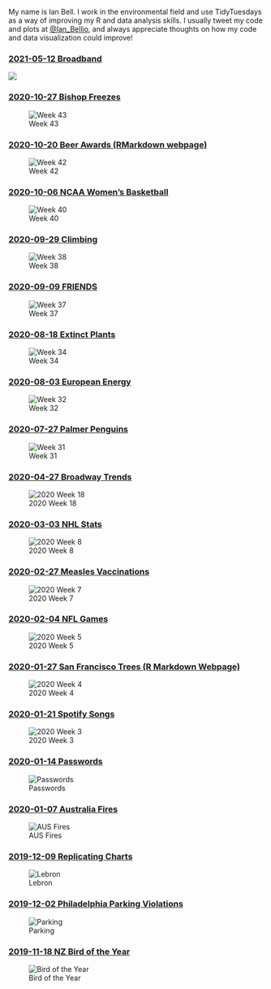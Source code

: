 
My name is Ian Bell. I work in the environmental field and use TidyTuesdays as a way of improving my R and data analysis skills. I usually tweet my code and plots at [@Ian_Bellio](https://twitter.com/Ian_Bellio), and always appreciate thoughts on how my code and data visualization could improve!

### [2021-05-12 Broadband](https://github.com/iandouglasbell/Tidy-Tuesdays/tree/master/2021-05-12)
![](https://github.com/iandouglasbell/Tidy-Tuesdays/blob/master/2021-05-12/Broadband.png)

### [2020-10-27 Bishop Freezes](https://github.com/iandouglasbell/Tidy-Tuesdays/blob/master/2020-10-27)
![Week 43](https://github.com/iandouglasbell/Tidy-Tuesdays/blob/master/2020-10-27/BishopFreeze.png)

### [2020-10-20 Beer Awards (RMarkdown webpage)](https://iandouglasbell.github.io/Beer.html)
![Week 42](https://github.com/iandouglasbell/Tidy-Tuesdays/blob/master/2020-10-20/beergif.gif)

### [2020-10-06 NCAA Women's Basketball](https://github.com/iandouglasbell/Tidy-Tuesdays/tree/master/2020-10-06)
![Week 40](https://github.com/iandouglasbell/Tidy-Tuesdays/blob/master/2020-10-06/NCAA_bball.png)

### [2020-09-29 Climbing](https://github.com/iandouglasbell/Tidy-Tuesdays/tree/master/2020-09-29)
![Week 38](https://github.com/iandouglasbell/Tidy-Tuesdays/blob/master/2020-09-29/climbing.png)

### [2020-09-09 FRIENDS](https://github.com/iandouglasbell/Tidy-Tuesdays/tree/master/2020-09-08)
![Week 37](https://github.com/iandouglasbell/Tidy-Tuesdays/blob/master/2020-09-08/FriendsPlot.png)

### [2020-08-18 Extinct Plants](https://github.com/iandouglasbell/Tidy-Tuesdays/tree/master/2020-08-18)
![Week 34](https://github.com/iandouglasbell/Tidy-Tuesdays/blob/master/2020-08-18/plant_extinctions.png)

### [2020-08-03 European Energy](https://github.com/iandouglasbell/Tidy-Tuesdays/tree/master/2020-08-03)
![Week 32](https://github.com/iandouglasbell/Tidy-Tuesdays/blob/master/2020-08-03/EnergyTable.png)

### [2020-07-27 Palmer Penguins](https://github.com/iandouglasbell/Tidy-Tuesdays/tree/master/2020-07-27)
![Week 31](https://github.com/iandouglasbell/Tidy-Tuesdays/blob/master/2020-07-27/penguins.png)

### [2020-04-27 Broadway Trends](https://github.com/iandouglasbell/Tidy-Tuesdays/tree/master/2020-04-27)
![2020 Week 18](https://github.com/iandouglasbell/Tidy-Tuesdays/blob/master/2020-04-27/Broadway.png)

### [2020-03-03 NHL Stats](https://github.com/iandouglasbell/Tidy-Tuesdays/tree/master/2020-03-03)
![2020 Week 8](https://github.com/iandouglasbell/Tidy-Tuesdays/blob/master/2020-03-03/NHL.png)

### [2020-02-27 Measles Vaccinations](https://github.com/iandouglasbell/Tidy-Tuesdays/tree/master/2020-02-24)
![2020 Week 7](https://github.com/iandouglasbell/Tidy-Tuesdays/blob/master/2020-02-24/CA_Measles.png)

### [2020-02-04 NFL Games](https://github.com/iandouglasbell/Tidy-Tuesdays/tree/master/2020-02-04)
![2020 Week 5](https://github.com/iandouglasbell/Tidy-Tuesdays/blob/master/2020-02-04/NFL_Wins.png)

### [2020-01-27 San Francisco Trees (R Markdown Webpage)](https://iandouglasbell.github.io/SFtrees.html)
![2020 Week 4](https://github.com/iandouglasbell/Tidy-Tuesdays/blob/master/2020-01-27/Screenshot.png)

### [2020-01-21 Spotify Songs](https://github.com/iandouglasbell/Tidy-Tuesdays/tree/master/2020-01-21)
![2020 Week 3](https://github.com/iandouglasbell/Tidy-Tuesdays/blob/master/2020-01-21/SongAttributes.png)

### [2020-01-14 Passwords](https://github.com/iandouglasbell/Tidy-Tuesdays/tree/master/2020-01-14)
![Passwords](https://github.com/iandouglasbell/Tidy-Tuesdays/blob/master/2020-01-14/AnimalPasswords.png)

### [2020-01-07 Australia Fires](https://github.com/iandouglasbell/Tidy-Tuesdays/tree/master/2020-01-07)
![AUS Fires](https://github.com/iandouglasbell/Tidy-Tuesdays/blob/master/2020-01-07/SEAusTemps.png)

### [2019-12-09 Replicating Charts](https://github.com/iandouglasbell/Tidy-Tuesdays/tree/master/2019-12-09)
![Lebron](https://github.com/iandouglasbell/Tidy-Tuesdays/blob/master/2019-12-09/LeBronShots.png)

### [2019-12-02 Philadelphia Parking Violations](https://github.com/iandouglasbell/Tidy-Tuesdays/tree/master/2019-12-02)
![Parking](https://github.com/iandouglasbell/Tidy-Tuesdays/blob/master/2019-12-02/HP%20Violations.png)

### [2019-11-18 NZ Bird of the Year](https://github.com/iandouglasbell/Tidy-Tuesdays/tree/master/2019-11-18)
![Bird of the Year](https://github.com/iandouglasbell/Tidy-Tuesdays/blob/master/2019-11-18/Voters_Time_FinalPlot.png)